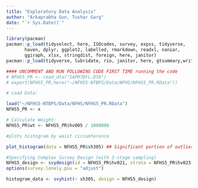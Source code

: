 ```yaml
---
title: "Exploratory Data Analysis"
author: "Arkaprabha Gun, Tushar Garg"
date: "`r Sys.Date()`"
---
```


```r
library(pacman)
pacman::p_load(tidyselect, here, ISOcodes, survey, expss, tidyverse,
       haven, dplyr, ggplot2, labelled, rmarkdown, readxl, naniar,
       ggiraph, xlsx, stringdist, foreign, here, janitor)
pacman::p_load(tidyverse, lubridate, rio, janitor, here, gtsummary,writexl,openxlsx,DataExplorer)
```

```r
#### UNCOMMENT AND RUN FOLLOWING CODE FIRST TIME running the code 
# NFHS5_PR <- read_dta("IAPR7DFL.DTA")
# export(NFHS5_PR,here("~/NFHS5-NTBPS/Data/NFHS/NFHS5_PR.RData"))

# Load Data:

load("~/NFHS5-NTBPS/Data/NFHS/NFHS5_PR.RData")
NFHS5_PR <- x
```


```r

# Calculate Weight:
NFHS5_PR$wt <- NFHS5_PR$hv005 / 1000000

#plots histogram by waist circumference 

plot_histogram(data = NFHS5_PR$sh305) ## Significant portion of outliers > 900 cm waist circumference


```

```r
#Specifying Complex Survey Design (with 2-stage sampling)
NFHS5_design <- svydesign(id = NFHS5_PR$hv021, strata = NFHS5_PR$hv023, weights = NFHS5_PR$wt, data = NFHS5_PR, nest = TRUE)
options(survey.lonely.psu = "adjust")


```

```r
histogram_data <- svyhist(~ sh305, design = NFHS5_design)

```

